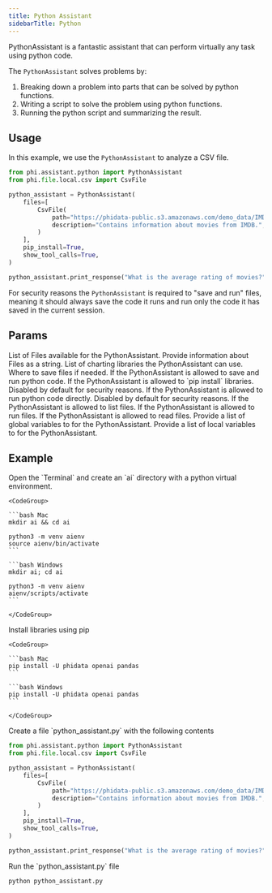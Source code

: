 ```yaml
---
title: Python Assistant
sidebarTitle: Python
---
```


PythonAssistant is a fantastic assistant that can perform virtually any task using python code.

The `PythonAssistant` solves problems by:

1. Breaking down a problem into parts that can be solved by python functions.
2. Writing a script to solve the problem using python functions.
3. Running the python script and summarizing the result.

## Usage

In this example, we use the `PythonAssistant` to analyze a CSV file.

```python python_assistant.py
from phi.assistant.python import PythonAssistant
from phi.file.local.csv import CsvFile

python_assistant = PythonAssistant(
    files=[
        CsvFile(
            path="https://phidata-public.s3.amazonaws.com/demo_data/IMDB-Movie-Data.csv",
            description="Contains information about movies from IMDB.",
        )
    ],
    pip_install=True,
    show_tool_calls=True,
)

python_assistant.print_response("What is the average rating of movies?")
```

<Warning>

For security reasons the `PythonAssistant` is required to "save and run" files, meaning it should always save the code it runs and run only the code it has saved in the current session.

</Warning>

## Params

<ResponseField name="files" type="List[File]" default="None">
  List of Files available for the PythonAssistant.
</ResponseField>
<ResponseField name="file_information" type="str" default="None">
  Provide information about Files as a string.
</ResponseField>
<ResponseField
  name="charting_libraries"
  type="List[str]"
  default="['plotly', 'matplotlib', 'seaborn']"
>
  List of charting libraries the PythonAssistant can use.
</ResponseField>
<ResponseField name="base_dir" type="Path" default=".">
  Where to save files if needed.
</ResponseField>
<ResponseField name="save_and_run" type="bool" default="True">
  If the PythonAssistant is allowed to save and run python code.
</ResponseField>
<ResponseField name="pip_install" type="bool" default="False">
  If the PythonAssistant is allowed to `pip install` libraries. Disabled by
  default for security reasons.
</ResponseField>
<ResponseField name="run_code" type="bool" default="False">
  If the PythonAssistant is allowed to run python code directly. Disabled by
  default for security reasons.
</ResponseField>
<ResponseField name="list_files" type="bool" default="False">
  If the PythonAssistant is allowed to list files.
</ResponseField>
<ResponseField name="run_files" type="bool" default="True">
  If the PythonAssistant is allowed to run files.
</ResponseField>
<ResponseField name="read_files" type="bool" default="False">
  If the PythonAssistant is allowed to read files.
</ResponseField>
<ResponseField name="safe_globals" type="dict" default="None">
  Provide a list of global variables to for the PythonAssistant.
</ResponseField>
<ResponseField name="safe_locals" type="dict" default="None">
  Provide a list of local variables to for the PythonAssistant.
</ResponseField>

## Example

<Steps>
  <Step title="Create a virtual environment">
    Open the `Terminal` and create an `ai` directory with a python virtual environment.

    <CodeGroup>

    ```bash Mac
    mkdir ai && cd ai

    python3 -m venv aienv
    source aienv/bin/activate
    ```

    ```bash Windows
    mkdir ai; cd ai

    python3 -m venv aienv
    aienv/scripts/activate
    ```

    </CodeGroup>

  </Step>
  <Step title="Install libraries">
    Install libraries using pip

    <CodeGroup>

    ```bash Mac
    pip install -U phidata openai pandas
    ```

    ```bash Windows
    pip install -U phidata openai pandas
    ```

    </CodeGroup>

  </Step>
  <Step title="Create a PythonAssistant">
    Create a file `python_assistant.py` with the following contents

```python python_assistant.py
from phi.assistant.python import PythonAssistant
from phi.file.local.csv import CsvFile

python_assistant = PythonAssistant(
    files=[
        CsvFile(
            path="https://phidata-public.s3.amazonaws.com/demo_data/IMDB-Movie-Data.csv",
            description="Contains information about movies from IMDB.",
        )
    ],
    pip_install=True,
    show_tool_calls=True,
)

python_assistant.print_response("What is the average rating of movies?")
```

  </Step>
  <Step title="Run the assistant">
    Run the `python_assistant.py` file

```bash
python python_assistant.py
```

  </Step>
</Steps>

<Snippet file="discord.mdx" />

